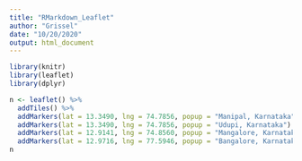 ---
title: "RMarkdown_Leaflet"
author: "Grissel"
date: "10/20/2020"
output: html_document
---

```{r}
library(knitr)
library(leaflet)
library(dplyr)
```

```{r}
n <- leaflet() %>%
  addTiles() %>%
  addMarkers(lat = 13.3490, lng = 74.7856, popup = "Manipal, Karnataka") %>%
  addMarkers(lat = 13.3490, lng = 74.7856, popup = "Udupi, Karnataka") %>%
  addMarkers(lat = 12.9141, lng = 74.8560, popup = "Mangalore, Karnataka") %>%
  addMarkers(lat = 12.9716, lng = 77.5946, popup = "Bangalore, Karnataka") 
n
  
  
```

